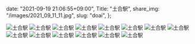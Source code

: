   date: "2021-09-19 21:06:55+09:00",
  Title: "土合駅",
  share_img: "/images/2021_09_11_11.jpg",
  slug: "doai",
};

![土合駅](/images/2021_09_19_1.jpg)
![土合駅](/images/2021_09_19_2.jpg)
![土合駅](/images/2021_09_19_3.jpg)
![土合駅](/images/2021_09_19_4.jpg)
![土合駅](/images/2021_09_19_5.jpg)
![土合駅](/images/2021_09_19_6.jpg)
![土合駅](/images/2021_09_19_7.jpg)
![土合駅](/images/2021_09_19_8.jpg)
![土合駅](/images/2021_09_19_9.jpg)
![土合駅](/images/2021_09_19_10.jpg)
![土合駅](/images/2021_09_19_11.jpg)
![土合駅](/images/2021_09_19_12.jpg)
![土合駅](/images/2021_09_19_13.jpg)
![土合駅](/images/2021_09_19_14.jpg)
